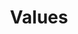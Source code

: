 ---
title: Values
description: "Our core values guide our commitment to quality, integrity, and customer satisfaction in every project."
hasPage: false
itemsHasPage: false
---